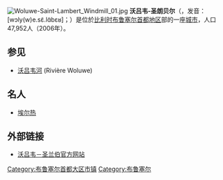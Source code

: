 {{Unreferenced|time=2018-08-13T12:01:00+00:00}}
[[File:Woluwe-Saint-Lambert_Windmill_01.jpg|thumb]]
'''沃吕韦-圣朗贝尔'''（{{lang-fr|Woluwe-Saint-Lambert}}，发音：[wɔly(w)e.sɛ̃.lɑ̃bɛʁ]；{{lang-nl|Sint-Lambrechts-Woluwe}}）是位於[[比利时|比利时]][[布鲁塞尔首都地区|布鲁塞尔首都地区]]部的一座[[城市|城市]]，人口47,952人（2006年）。

== 参见 ==
* [[沃吕韦河|沃吕韦河]] (Rivière Woluwe)

== 名人 ==
* [[埃尔热|埃尔热]]

== 外部链接 ==
* [http://www.woluwe1200.be/ 沃吕韦－圣兰伯官方网站] {{Wayback|url=http://www.woluwe1200.be/ |date=20051130153944 }}


{{布鲁塞尔首都地区市区}}
{{DEFAULTSORT:Woluwe-Saint-Lambert}}
{{Belgium-geo-stub}}

[[Category:布鲁塞尔首都大区市镇|Category:布鲁塞尔首都大区市镇]]
[[Category:布鲁塞尔|Category:布鲁塞尔]]